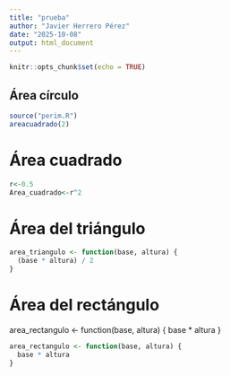 ```yaml
---
title: "prueba"
author: "Javier Herrero Pérez"
date: "2025-10-08"
output: html_document
---
```


```r
knitr::opts_chunk$set(echo = TRUE)
```

## Área círculo

```r
source("perim.R")
areacuadrado(2)
```



# Área cuadrado

```r
r<-0.5
Area_cuadrado<-r^2
```


# Área del triángulo

```r
area_triangulo <- function(base, altura) {
  (base * altura) / 2
}
```
# Área del rectángulo
area_rectangulo <- function(base, altura) {
  base * altura
}
```r
area_rectangulo <- function(base, altura) {
  base * altura
}
```